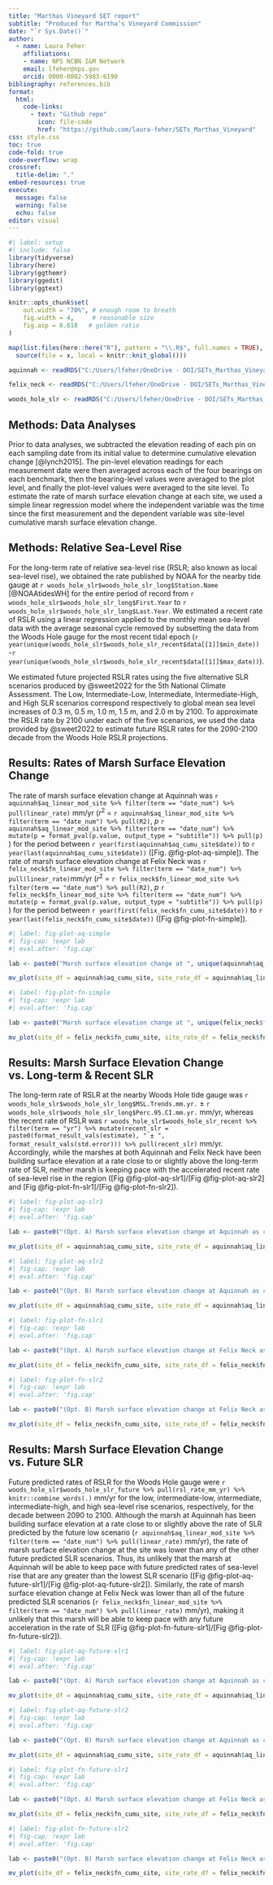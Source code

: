 ```yaml
---
title: "Marthas Vineyard SET report"
subtitle: "Produced for Martha’s Vineyard Commission" 
date: "`r Sys.Date()`"
author:
  - name: Laura Feher
    affiliations: 
    - name: NPS NCBN I&M Network
    email: lfeher@nps.gov
    orcid: 0000-0002-5983-6190
bibliography: references.bib
format: 
  html:
    code-links:
      - text: "Github repo"
        icon: file-code
        href: "https://github.com/laura-feher/SETs_Marthas_Vineyard"
css: style.css
toc: true 
code-fold: true
code-overflow: wrap
crossref: 
  title-delim: "."
embed-resources: true
execute:
  message: false
  warning: false
  echo: false
editor: visual
---
```


```r
#| label: setup
#| include: false
library(tidyverse)
library(here)
library(ggthemr)
library(ggedit)
library(ggtext)

knitr::opts_chunk$set(
    out.width = "70%", # enough room to breath
    fig.width = 4,     # reasonable size
    fig.asp = 0.618   # golden ratio
)

map(list.files(here::here("R"), pattern = "\\.R$", full.names = TRUE), function(x)
  source(file = x, local = knitr::knit_global()))

aquinnah <- readRDS("C:/Users/lfeher/OneDrive - DOI/SETs_Marthas_Vineyard/data/aquinnah.rds")

felix_neck <- readRDS("C:/Users/lfeher/OneDrive - DOI/SETs_Marthas_Vineyard/data/felix_neck.rds")

woods_hole_slr <- readRDS("C:/Users/lfeher/OneDrive - DOI/SETs_Marthas_Vineyard/data/woods_hole_slr.rds")
```

## Methods: Data Analyses

Prior to data analyses, we subtracted the elevation reading of each pin on each sampling date from its initial value to determine cumulative elevation change [@lynch2015]. The pin-level elevation readings for each measurement date were then averaged across each of the four bearings on each benchmark, then the bearing-level values were averaged to the plot level, and finally the plot-level values were averaged to the site level. To estimate the rate of marsh surface elevation change at each site, we used a simple linear regression model where the independent variable was the time since the first measurement and the dependent variable was site-level cumulative marsh surface elevation change.

## Methods: Relative Sea-Level Rise

For the long-term rate of relative sea-level rise (RSLR; also known as local sea-level rise), we obtained the rate published by NOAA for the nearby tide gauge at `r woods_hole_slr$woods_hole_slr_long$Station.Name` [@NOAAtidesWH] for the entire period of record from `r woods_hole_slr$woods_hole_slr_long$First.Year` to `r woods_hole_slr$woods_hole_slr_long$Last.Year`. We estimated a recent rate of RSLR using a linear regression applied to the monthly mean sea-level data with the average seasonal cycle removed by subsetting the data from the Woods Hole gauge for the most recent tidal epoch (`r year(unique(woods_hole_slr$woods_hole_slr_recent$data[[1]]$min_date))` -`r year(unique(woods_hole_slr$woods_hole_slr_recent$data[[1]]$max_date))`).

We estimated future projected RSLR rates using the five alternative SLR scenarios produced by @sweet2022 for the 5th National Climate Assessment. The Low, Intermediate-Low, Intermediate, Intermediate-High, and High SLR scenarios correspond respectively to global mean sea level increases of 0.3 m, 0.5 m, 1.0 m, 1.5 m, and 2.0 m by 2100. To approximate the RSLR rate by 2100 under each of the five scenarios, we used the data provided by @sweet2022 to estimate future RSLR rates for the 2090-2100 decade from the Woods Hole RSLR projections.

## Results: Rates of Marsh Surface Elevation Change

The rate of marsh surface elevation change at Aquinnah was `r aquinnah$aq_linear_mod_site %>% filter(term == "date_num") %>% pull(linear_rate)` mm/yr (*r*^2^ = `r aquinnah$aq_linear_mod_site %>% filter(term == "date_num") %>% pull(R2)`, *p* `r aquinnah$aq_linear_mod_site %>% filter(term == "date_num") %>% mutate(p = format_pval(p.value, output_type = "subtitle")) %>% pull(p)` ) for the period between `r year(first(aquinnah$aq_cumu_site$date))` to `r year(last(aquinnah$aq_cumu_site$date))` ([Fig. @fig-plot-aq-simple]). The rate of marsh surface elevation change at Felix Neck was `r felix_neck$fn_linear_mod_site %>% filter(term == "date_num") %>% pull(linear_rate)`mm/yr (*r*^2^ = `r felix_neck$fn_linear_mod_site %>% filter(term == "date_num") %>% pull(R2)`, *p* `r felix_neck$fn_linear_mod_site %>% filter(term == "date_num") %>% mutate(p = format_pval(p.value, output_type = "subtitle")) %>% pull(p)` ) for the period between `r year(first(felix_neck$fn_cumu_site$date))` to `r year(last(felix_neck$fn_cumu_site$date))` ([Fig @fig-plot-fn-simple]).

```r
#| label: fig-plot-aq-simple
#| fig-cap: !expr lab
#| eval.after: 'fig.cap'

lab <- paste0("Marsh surface elevation change at ", unique(aquinnah$aq_cumu_site$site), " between ", year(first(aquinnah$aq_cumu_site$date)), "-", year(last(aquinnah$aq_cumu_site$date)), ".")

mv_plot(site_df = aquinnah$aq_cumu_site, site_rate_df = aquinnah$aq_linear_mod_site, plot_type = "simple SET plot")
```

```r
#| label: fig-plot-fn-simple
#| fig-cap: !expr lab
#| eval.after: 'fig.cap'

lab <- paste0("Marsh surface elevation change at ", unique(felix_neck$fn_cumu_site$site), " between ", year(first(felix_neck$fn_cumu_site$date)), "-", year(last(felix_neck$fn_cumu_site$date)), ".")

mv_plot(site_df = felix_neck$fn_cumu_site, site_rate_df = felix_neck$fn_linear_mod_site, plot_type = "simple SET plot")
```

## Results: Marsh Surface Elevation Change vs. Long-term & Recent SLR

The long-term rate of RSLR at the nearby Woods Hole tide gauge was `r woods_hole_slr$woods_hole_slr_long$MSL.Trends.mm.yr.` ± `r woods_hole_slr$woods_hole_slr_long$Perc.95.CI.mm.yr.` mm/yr, whereas the recent rate of RSLR was `r woods_hole_slr$woods_hole_slr_recent %>% filter(term == "yr") %>% mutate(recent_slr = paste0(format_result_vals(estimate), " ± ", format_result_vals(std.error))) %>% pull(recent_slr)` mm/yr. Accordingly, while the marshes at both Aquinnah and Felix Neck have been building surface elevation at a rate close to or slightly above the long-term rate of SLR, neither marsh is keeping pace with the accelerated recent rate of sea-level rise in the region ([Fig @fig-plot-aq-slr1]/[Fig @fig-plot-aq-slr2] and [Fig @fig-plot-fn-slr1]/[Fig @fig-plot-fn-slr2]).

```r
#| label: fig-plot-aq-slr1
#| fig-cap: !expr lab
#| eval.after: 'fig.cap'

lab <- paste0("(Opt. A) Marsh surface elevation change at Aquinnah as compared to long-term and recent rates of SLR. Values to the right of the colored lines represent the rate of marsh surface elevation change at Aquinnah and the long-term and recent rates of SLR from the Woods Hole gauge.")

mv_plot(site_df = aquinnah$aq_cumu_site, site_rate_df = aquinnah$aq_linear_mod_site, plot_type = "SLR labeled")
```

```r
#| label: fig-plot-aq-slr2
#| fig-cap: !expr lab
#| eval.after: 'fig.cap'

lab <- paste0("(Opt. B) Marsh surface elevation change at Aquinnah as compared to long-term and recent rates of SLR. The rate of surface elevation change at Aquinnah between ", year(first(aquinnah$aq_cumu_site$date)), "-", year(last(aquinnah$aq_cumu_site$date)), " was ", aquinnah$aq_linear_mod_site %>% filter(term == "date_num") %>% pull(linear_rate), " mm/yr (", "<i>r^2^</i>", " = ", aquinnah$aq_linear_mod_site %>% filter(term == "date_num") %>% pull(R2), ", ", "<i>p</i>", aquinnah$aq_linear_mod_site %>% filter(term == "date_num") %>% mutate(p = format_pval(p.value, output_type = "subtitle")) %>% pull(p), "). Using the data published by NOAA for the nearby gauge at Woods Hole, MA, the long-term rate of SLR was ", paste0(woods_hole_slr$woods_hole_slr_long$MSL.Trends.mm.yr., " ± ", woods_hole_slr$woods_hole_slr_long$Perc.95.CI.mm.yr.), " mm/yr and the recent rate of SLR was ", woods_hole_slr$woods_hole_slr_recent %>% filter(term == "yr") %>% mutate(rate = paste0(format_result_vals(estimate), " ± ", format_result_vals(std.error))) %>% pull(rate), " mm/yr.")

mv_plot(site_df = aquinnah$aq_cumu_site, site_rate_df = aquinnah$aq_linear_mod_site, plot_type = "SLR no labels")
```

```r
#| label: fig-plot-fn-slr1
#| fig-cap: !expr lab
#| eval.after: 'fig.cap'

lab <- paste0("(Opt. A) Marsh surface elevation change at Felix Neck as compared to long-term and recent rates of SLR. Values to the right of the colored lines represent the rate of marsh surface elevation change at Felix Neck and the long-term and recent rates of SLR from the Woods Hole gauge.")

mv_plot(site_df = felix_neck$fn_cumu_site, site_rate_df = felix_neck$fn_linear_mod_site, plot_type = "SLR labeled")
```

```r
#| label: fig-plot-fn-slr2
#| fig-cap: !expr lab
#| eval.after: 'fig.cap'

lab <- paste0("(Opt. B) Marsh surface elevation change at Felix Neck as compared to long-term and recent rates of SLR. The rate of surface elevation change at Felix Neck between ", year(first(felix_neck$fn_cumu_site$date)), "-", year(last(felix_neck$fn_cumu_site$date)), " was ", felix_neck$fn_linear_mod_site %>% filter(term == "date_num") %>% pull(linear_rate), " mm/yr (", "<i>r^2^</i>", " = ", felix_neck$fn_linear_mod_site %>% filter(term == "date_num") %>% pull(R2), ", ", "<i>p</i>", felix_neck$fn_linear_mod_site %>% filter(term == "date_num") %>% mutate(p = format_pval(p.value, output_type = "subtitle")) %>% pull(p), "). Using the data published by NOAA for the nearby gauge at Woods Hole, MA, the long-term rate of SLR was ", paste0(woods_hole_slr$woods_hole_slr_long$MSL.Trends.mm.yr., " ± ", woods_hole_slr$woods_hole_slr_long$Perc.95.CI.mm.yr.), " mm/yr and the recent rate of SLR was ", woods_hole_slr$woods_hole_slr_recent %>% filter(term == "yr") %>% mutate(rate = paste0(format_result_vals(estimate), " ± ", format_result_vals(std.error))) %>% pull(rate), " mm/yr.")

mv_plot(site_df = felix_neck$fn_cumu_site, site_rate_df = felix_neck$fn_linear_mod_site, plot_type = "SLR no labels")
```

## Results: Marsh Surface Elevation Change vs. Future SLR

Future predicted rates of RSLR for the Woods Hole gauge were `r woods_hole_slr$woods_hole_slr_future %>% pull(rsl_rate_mm_yr) %>% knitr::combine_words(.)` mm/yr for the low, intermediate-low, intermediate, intermediate-high, and high sea-level rise scenarios, respectively, for the decade between 2090 to 2100. Although the marsh at Aquinnah has been building surface elevation at a rate close to or slightly above the rate of SLR predicted by the future low scenario (`r aquinnah$aq_linear_mod_site %>% filter(term == "date_num") %>% pull(linear_rate)` mm/yr), the rate of marsh surface elevation change at the site was lower than any of the other future predicted SLR scenarios. Thus, its unlikely that the marsh at Aquinnah will be able to keep pace with future predicted rates of sea-level rise that are any greater than the lowest SLR scenario ([Fig @fig-plot-aq-future-slr1]/[Fig @fig-plot-aq-future-slr2]). Similarly, the rate of marsh surface elevation change at Felix Neck was lower than all of the future predicted SLR scenarios (`r felix_neck$fn_linear_mod_site %>% filter(term == "date_num") %>% pull(linear_rate)` mm/yr), making it unlikely that this marsh will be able to keep pace with any future acceleration in the rate of SLR ([Fig @fig-plot-fn-future-slr1]/[Fig @fig-plot-fn-future-slr2]).

```r
#| label: fig-plot-aq-future-slr1
#| fig-cap: !expr lab
#| eval.after: 'fig.cap'

lab <- paste0("(Opt. A) Marsh surface elevation change at Aquinnah as compared to future predicted rates of SLR. Values to the right of the colored lines represent the rate of marsh surface elevation change at Aquinnah and the rates of sea-level rise predicted by each of the future SLR scenarios for the nearby gauge at Woods Hole, MA.")

mv_plot(site_df = aquinnah$aq_cumu_site, site_rate_df = aquinnah$aq_linear_mod_site, plot_type = "future SLR labeled")
```

```r
#| label: fig-plot-aq-future-slr2
#| fig-cap: !expr lab
#| eval.after: 'fig.cap'

lab <- paste0("(Opt. B) Marsh surface elevation change at Aquinnah as compared to future predicted rates of SLR. The rate of surface elevation change at Aquinnah between ", year(first(aquinnah$aq_cumu_site$date)), "-", year(last(aquinnah$aq_cumu_site$date)), " was ", aquinnah$aq_linear_mod_site %>% filter(term == "date_num") %>% pull(linear_rate), " mm/yr (", "<i>r^2^</i>", " = ", aquinnah$aq_linear_mod_site %>% filter(term == "date_num") %>% pull(R2), ", ", "<i>p</i>", aquinnah$aq_linear_mod_site %>% filter(term == "date_num") %>% mutate(p = format_pval(p.value, output_type = "subtitle")) %>% pull(p), "). Using the data published by NOAA for the nearby gauge at Woods Hole, MA, future predicted rates of SLR were ", woods_hole_slr$woods_hole_slr_future %>% pull(rsl_rate_mm_yr) %>% knitr::combine_words(.), " mm/yr for the low, intermediate-low, intermediate, intermediate-high, and high SLR scenarios, respectively.")

mv_plot(site_df = aquinnah$aq_cumu_site, site_rate_df = aquinnah$aq_linear_mod_site, plot_type = "future SLR no labels")
```

```r
#| label: fig-plot-fn-future-slr1
#| fig-cap: !expr lab
#| eval.after: 'fig.cap'

lab <- paste0("(Opt. A) Marsh surface elevation change at Felix Neck as compared to future predicted rates of SLR. Values to the right of the colored lines represent the rate of marsh surface elevation change at Felix Neck and the rates of sea-level rise predicted by each of the future SLR scenarios for the nearby gauge at Woods Hole, MA.")

mv_plot(site_df = felix_neck$fn_cumu_site, site_rate_df = felix_neck$fn_linear_mod_site, plot_type = "future SLR labeled")
```

```r
#| label: fig-plot-fn-future-slr2
#| fig-cap: !expr lab
#| eval.after: 'fig.cap'

lab <- paste0("(Opt. B) Marsh surface elevation change at Felix Neck as compared to future predicted rates of SLR. The rate of surface elevation change at Felix Neck between ", year(first(felix_neck$fn_cumu_site$date)), "-", year(last(felix_neck$fn_cumu_site$date)), " was ", felix_neck$fn_linear_mod_site %>% filter(term == "date_num") %>% pull(linear_rate), " mm/yr (", "<i>r^2^</i>", " = ", felix_neck$fn_linear_mod_site %>% filter(term == "date_num") %>% pull(R2), ", ", "<i>p</i>", felix_neck$fn_linear_mod_site %>% filter(term == "date_num") %>% mutate(p = format_pval(p.value, output_type = "subtitle")) %>% pull(p), "). Using the data published by NOAA for the nearby gauge at Woods Hole, MA, future predicted rates of SLR were ", woods_hole_slr$woods_hole_slr_future %>% pull(rsl_rate_mm_yr) %>% knitr::combine_words(.), " mm/yr for the low, intermediate-low, intermediate, intermediate-high, and high SLR scenarios, respectively.")

mv_plot(site_df = felix_neck$fn_cumu_site, site_rate_df = felix_neck$fn_linear_mod_site, plot_type = "future SLR no labels")
```
